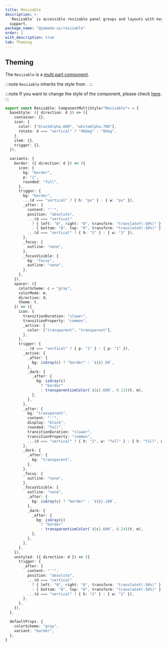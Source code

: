 ```yaml
---
title: Resizable
description: >-
  `Resizable` is accessible resizable panel groups and layouts with keyboard
  support.
package_name: "@yamada-ui/resizable"
order: 2
with_description: true
tab: Theming
---
```


## Theming

The `Resizable` is a [multi part component](/styled-system/theming/component-styles#multi-part-components).

:::note
`Resizable` inherits the style from .
:::

:::note
If you want to change the style of the component, please check [here](/styled-system/theming/customize-theme#changing-the-style-of-components).
:::

```ts
export const Resizable: ComponentMultiStyle<"Resizable"> = {
  baseStyle: ({ direction: d }) => ({
    container: {},
    icon: {
      color: ["blackAlpha.600", "whiteAlpha.700"],
      rotate: d === "vertical" ? "90deg" : "0deg",
    },
    item: {},
    trigger: {},
  }),

  variants: {
    border: ({ direction: d }) => ({
      icon: {
        bg: "border",
        p: "1",
        rounded: "full",
      },
      trigger: {
        bg: "border",
        ...(d === "vertical" ? { h: "px" } : { w: "px" }),
        _after: {
          content: "''",
          position: "absolute",
          ...(d === "vertical"
            ? { left: "0", right: "0", transform: "translateY(-50%)" }
            : { bottom: "0", top: "0", transform: "translateX(-50%)" }),
          ...(d === "vertical" ? { h: "2" } : { w: "2" }),
        },
        _focus: {
          outline: "none",
        },
        _focusVisible: {
          bg: "focus",
          outline: "none",
        },
      },
    }),
    spacer: ({
      colorScheme: c = "gray",
      colorMode: m,
      direction: d,
      theme: t,
    }) => ({
      icon: {
        transitionDuration: "slower",
        transitionProperty: "common",
        _active: {
          color: ["transparent", "transparent"],
        },
      },
      trigger: {
        ...(d === "vertical" ? { p: "1" } : { p: "1" }),
        _active: {
          _after: {
            bg: isGray(c) ? "border" : `${c}.50`,
          },
          _dark: {
            _after: {
              bg: isGray(c)
                ? "border"
                : transparentizeColor(`${c}.600`, 0.12)(t, m),
            },
          },
        },
        _after: {
          bg: "transparent",
          content: "''",
          display: "block",
          rounded: "full",
          transitionDuration: "slower",
          transitionProperty: "common",
          ...(d === "vertical" ? { h: "2", w: "full" } : { h: "full", w: "2" }),
        },
        _dark: {
          _after: {
            bg: "transparent",
          },
        },
        _focus: {
          outline: "none",
        },
        _focusVisible: {
          outline: "none",
          _after: {
            bg: isGray(c) ? "border" : `${c}.100`,
          },
          _dark: {
            _after: {
              bg: isGray(c)
                ? "border"
                : transparentizeColor(`${c}.600`, 0.24)(t, m),
            },
          },
        },
      },
    }),
    unstyled: ({ direction: d }) => ({
      trigger: {
        _after: {
          content: "''",
          position: "absolute",
          ...(d === "vertical"
            ? { left: "0", right: "0", transform: "translateY(-50%)" }
            : { bottom: "0", top: "0", transform: "translateX(-50%)" }),
          ...(d === "vertical" ? { h: "2" } : { w: "2" }),
        },
      },
    }),
  },

  defaultProps: {
    colorScheme: "gray",
    variant: "border",
  },
}
```
